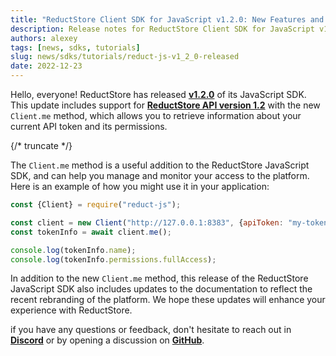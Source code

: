 ```yaml
---
title: "ReductStore Client SDK for JavaScript v1.2.0: New Features and Example Use"
description: Release notes for ReductStore Client SDK for JavaScript v1.2.0 with usage examples
authors: alexey
tags: [news, sdks, tutorials]
slug: news/sdks/tutorials/reduct-js-v1_2_0-released
date: 2022-12-23
---
```


Hello, everyone!
ReductStore has released [**v1.2.0**](https://github.com/reductstore/reduct-js/releases/tag/v1.2.0) of its
JavaScript SDK. This update includes support
for [**ReductStore API version 1.2**](https://github.com/reductstore/reductstore/releases/tag/v1.2.0) with the
new `Client.me` method, which allows you to retrieve information about your current API token and its permissions.

{/* truncate */}

The `Client.me` method is a useful addition to the ReductStore JavaScript SDK, and can help you manage and monitor your
access to the platform. Here is an example of how you might use it in your application:

```javascript
const {Client} = require("reduct-js");

const client = new Client("http://127.0.0.1:8383", {apiToken: "my-token"});
const tokenInfo = await client.me();

console.log(tokenInfo.name);
console.log(tokenInfo.permissions.fullAccess);

```

In addition to the new `Client.me` method, this release of the ReductStore JavaScript SDK also includes updates to the
documentation to reflect the recent rebranding of the platform. We hope these updates will enhance your experience with
ReductStore.

if you have any questions or feedback, don't hesitate to reach out in [**Discord**](https://discord.gg/8wPtPGJYsn)
or by opening a discussion on [**GitHub**](https://github.com/reductstore/reductstore/discussions).